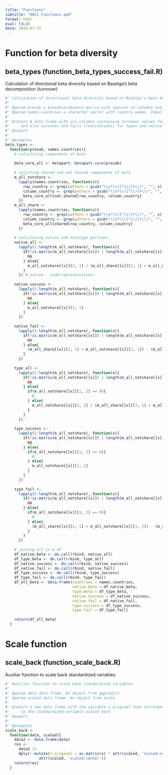 ```yaml
---
title: "Functions"
subtitle: "0012_Functions.qmd"
format: html
eval: FALSE
date: 2024-07-31
---
```


# Function for beta diversity

## beta_types (function_beta_types_success_fail.R)

Calculation of directional beta diversity based on Baselga's beta decomposition (turnover)

```r
#' Calculation of directional beta diversity based on Baselga's beta decomposition (turnover)
#'
#' @param presab a presence/absence matrix with species in columns and "communities" in rows
#' @param names.countries a character vector with country names. Ideally the names must be equal to the ones in the rows of presab matrix
#'
#' @return A data frame with six columns containing turnover values for native and types 
#'     and also sucesses and fails (realizations) for types and native
#' @export
#'
#' @examples
beta_types <- 
  function(presab, names.countries){
    # calculating components of beta
    
    beta_core_all <- betapart::betapart.core(presab)
    
    # splitting shared and not shared components of beta
    m_all_notshare <- 
      lapply(names.countries, function(x){
        row_country <- grep(pattern = gsub("\\s*\\([^\\)]+\\)", "", x), rownames(beta_core_all$not.shared))
        column_country <- grep(pattern = gsub("\\s*\\([^\\)]+\\)", "", x), rownames(beta_core_all$not.shared))
        beta_core_all$not.shared[row_country, column_country]
      })
    m_all_share <- 
      lapply(names.countries, function(x){
        row_country <- grep(pattern = gsub("\\s*\\([^\\)]+\\)", "", x), rownames(beta_core_all$shared))
        column_country <- grep(pattern = gsub("\\s*\\([^\\)]+\\)", "", x), rownames(beta_core_all$shared))
        beta_core_all$shared[row_country, column_country]
      })
    
    # calculating native and holotype portions
    native_all <- 
      lapply(1:length(m_all_notshare), function(x){
        if(!is.matrix(m_all_notshare[[x]]) | length(m_all_notshare[[x]]) == 0){
          NA
        } else{
          m_all_notshare[[x]][2, 1] / (m_all_share[[x]][2, 1] + m_all_notshare[[x]][2, 1])
        }
      }) # native - underrepresentation)
    
    native_success <- 
      lapply(1:length(m_all_notshare), function(x){
        if(!is.matrix(m_all_notshare[[x]]) | length(m_all_notshare[[x]]) == 0){
          NA
        } else{
          m_all_notshare[[x]][2, 1]
        }
      })
    
    native_fail <- 
      lapply(1:length(m_all_notshare), function(x){
        if(!is.matrix(m_all_notshare[[x]]) | length(m_all_notshare[[x]]) == 0){
          NA
        } else{
          (m_all_share[[x]][2, 1] + m_all_notshare[[x]][2, 1]) - (m_all_notshare[[x]][2, 1])
        }
      })
    
    type_all <- 
      lapply(1:length(m_all_notshare), function(x){
        if(!is.matrix(m_all_notshare[[x]]) | length(m_all_notshare[[x]]) == 0){
          NA
        } else{
          if(m_all_notshare[[x]][1, 2] == 0){
            0
          } else{
            m_all_notshare[[x]][1, 2] / (m_all_share[[x]][2, 1] + m_all_notshare[[x]][1, 2])
          }
        }
      })
    
    type_success <- 
      lapply(1:length(m_all_notshare), function(x){
        if(!is.matrix(m_all_notshare[[x]]) | length(m_all_notshare[[x]]) == 0){
          NA
        } else{
          if(m_all_notshare[[x]][1, 2] == 0){
            0
          } else{
            m_all_notshare[[x]][1, 2] 
          }
        }
      })
    
    type_fail <- 
      lapply(1:length(m_all_notshare), function(x){
        if(!is.matrix(m_all_notshare[[x]]) | length(m_all_notshare[[x]]) == 0){
          NA
        } else{
          if(m_all_notshare[[x]][1, 2] == 0){
            0
          } else{
            (m_all_share[[x]][2, 1] + m_all_notshare[[x]][1, 2]) - (m_all_notshare[[x]][1, 2])
          }
        }
      })
    
    # joining all in a df
    df_native_beta <- do.call(rbind, native_all)
    df_type_beta <- do.call(rbind, type_all)
    df_native_success <- do.call(rbind, native_success)
    df_native_fail <- do.call(rbind, native_fail)
    df_type_success <- do.call(rbind, type_success)
    df_type_fail <- do.call(rbind, type_fail)
    df_all_beta <- data.frame(countries = names.countries, 
                              native.beta = df_native_beta, 
                              type.beta = df_type_beta, 
                              native.success = df_native_success, 
                              native.fail = df_native_fail, 
                              type.success = df_type_success, 
                              type.fail = df_type_fail)
    
    return(df_all_beta)
  }
```

# Scale function

## scale_back (function_scale_back.R)

Auxiliar function to scale back standardized variables

```r
#' Auxiliar function to scale back standardized variables
#'
#' @param data data frame. An object from ggpredict
#' @param scaled data frame. An object from scale
#'
#' @return a new data frame with the variable x_original that corresponds
#'     to the standardized variable scaled back
#' @export
#'
#' @examples
scale_back <- 
  function(data, scaled){
    data2 <- data.frame(data)
    res <- 
      data2 |> 
      dplyr::mutate(x_original = as.matrix(x) * attr(scaled, 'scaled:scale') + 
               attr(scaled, 'scaled:center'))
    return(res)
  }
```

